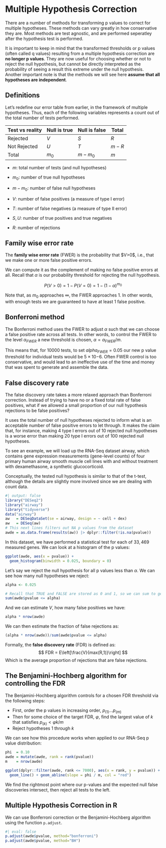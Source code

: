 # Multiple Hypothesis Correction

There are a number of methods for transforming p values to correct for multiple hypotheses. These methods can vary greatly in how conservative they are. Most methods are test agnostic, and are performed seperatley after the hypothesis test is performed.

It is important to keep in mind that the transformed thresholds or p values (often called q values) resulting from a multiple hypothesis correction are **no longer p values**. They are now useful for choosing whether or not to reject the null hypothesis, but cannot be directly interpreted as the probability of seeing a result this extreme under the null hypothesis. Another important note is that the methods we will see here **assume that all hypotheses are independent**. 

## Definitions

Let's redefine our error table from earlier, in the framework of multiple hypotheses. Thus, each of the following variables represents a count out of the total number of tests performed.

| Test vs reality | Null is true | Null is false | Total   |
|-----------------|--------------|---------------|---------|
| Rejected        | $V$          | $S$           | $R$     |
| Not Rejected    | $U$          | $T$           | $m - R$ |
| Total           | $m_0$        | $m-m_0$       | $m$     |

-   $m$: total number of tests (and null hypotheses)

-   $m_0$: number of true null hypotheses

-   $m - m_0$: number of false null hypotheses

-   $V$: number of false positives (a measure of type I error)

-   $T$: number of false negatives (a measure of type II error)

-   $S, U$: number of true positives and true negatives

-   $R$: number of rejections

## Family wise error rate

The **family wise error rate** (FWER) is the probability that \$V\>0\$, i.e., that we make one or more false positive errors.

We can compute it as the complement of making no false positive errors at all. Recall that $\alpha$ is our probability threshold for rejecting the null hypothesis.

$$
P(V>0) = 1 - P(V=0) = 1 - (1-\alpha)^{m_0}
$$

Note that, as $m_0$ approaches $\infty$, the FWER approaches 1. In other words, with enough tests we are guaranteed to have at least 1 false positive.

## Bonferroni method

The Bonferroni method uses the FWER to adjust $\alpha$ such that we can choose a false positive rate across all tests. In other words, to control the FWER to the level $\alpha_{FWER}$ a new threshold is chosen, $\alpha = \alpha_{FWER}/m$.

This means that, for $10000$ tests, to set $alpha_{FWER} = 0.05$ our new p value threshold for individual tests would be $5 \times 10{-6}$.
Often FWER control is too conservative, and would lead to an ineffective use of the time and money that was spent to generate and assemble the data.

## False discovery rate

The false discovery rate takes a more relaxed approach than Bonferroni correction. Instead of trying to have no or a fixed total rate of false positives, what if we allowed a small proportion of our null hypothesis rejections to be false positives?

It uses the total number of null hypotheses rejected to inform what is an acceptable number of false positive errors to let through. 
It makes the claim that, for instance, making $4$ type I errors out of $10$ rejected null hypotheses is a worse error than making $20$ type I errors out of $100$ rejected null hypotheses. 

To see an example, we will load up the RNA-Seq dataset airway, which contains gene expression measurements (gene-level counts) of four primary human airway smooth muscle cell lines with and without treatment with dexamethasone, a synthetic glucocorticoid. 

Conceptually, the tested null hypothesis is similar to that of the t-test, although the details are slightly more involved since we are dealing with count data.

```r
#| output: false
library("DESeq2")
library("airway")
library("tidyverse")
data("airway")
aw   = DESeqDataSet(se = airway, design = ~ cell + dex)
aw   = DESeq(aw)
# This next lines filters out NA p values from the dataset
awde = as.data.frame(results(aw)) |> dplyr::filter(!is.na(pvalue))
```

In this dataset, we have performed a statistical test for each of $33,469$ measured genes. We can look at a histogram of the p values:

```r
ggplot(awde, aes(x = pvalue)) +
  geom_histogram(binwidth = 0.025, boundary = 0)
```

Let's say we reject the null hypothesis for all p values less than $\alpha$.
We can see how many null hypotheses we reject:

```r
alpha <- 0.025

# Recall that TRUE and FALSE are stored as 0 and 1, so we can sum to get a count
sum(awde$pvalue <= alpha)
```

And we can estimate $V$, how many false positives we have:

```r
alpha * nrow(awde)
```

We can then estimate the fraction of false rejections as:

```r
(alpha * nrow(awde))/sum(awde$pvalue <= alpha)
```

Formally, the **false discovery rate** (FDR) is defined as:
$$
FDR = E\left[\frac{V}{max(R,1)}\right]
$$
Which is the average proportion of rejections that are false rejections. 

## The Benjamini-Hochberg algorithm for controlling the FDR


The Benjamini-Hochberg algorithm controls for a chosen FDR threshold via the following steps:

- First, order the p values in increasing order, $p_{(1)}...p_{(m)}$
- Then for some choice of the target FDR, $\varphi$, find the largest value of $k$ that satisfies $p_{(k)} < \varphi k/m$
- Reject hypotheses $1$ through $k$

We can see how this procedure works when applied to our RNA-Seq p value distribution:

```r
phi  = 0.10
awde = mutate(awde, rank = rank(pvalue))
m    = nrow(awde)

ggplot(dplyr::filter(awde, rank <= 7000), aes(x = rank, y = pvalue)) +
  geom_line() + geom_abline(slope = phi / m, col = "red")
```
We find the rightmost point where our p-values and the expected null false discoveries intersect, then reject all tests to the left. 

## Multiple Hypothesis Correction in R

We can use Bonferroni correction or the Benjamini-Hochberg algorithm using the function `p.adjust`.

```r
#| eval: false
p.adjust(awde$pvalue, method="bonferroni")
p.adjust(awde$pvalue, method="BH")
```
